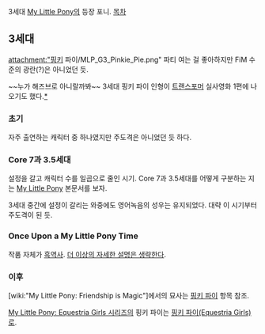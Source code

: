 3세대 [[My Little Pony]]의 등장 포니.
[[목차]]
== 3세대 ==
attachment:"핑키 파이/MLP_G3_Pinkie_Pie.png"
파티 여는 걸 좋아하지만 FiM 수준의 광란(?)은 아니었던 듯.

~~누가 해즈브로 아니랄까봐~~ 3세대 핑키 파이 인형이 [[트랜스포머]] 실사영화 1편에 나오기도 했다.[http://forum.ponyville.net/uploads/gallery/album_19/med_gallery_302_19_1760518.png *]

=== 초기 ===
자주 출연하는 캐릭터 중 하나였지만 주도격은 아니었던 듯 하다.

=== Core 7과 3.5세대 ===
설정을 갈고 캐릭터 수를 일곱으로 줄인 시기. Core 7과 3.5세대를 어떻게 구분하는 지는 [[My Little Pony]] 본문서를 보자.

3세대 중간에 설정이 갈리는 와중에도 영어녹음의 성우는 유지되었다. 대략 이 시기부터 주도격이 된 듯.

=== Once Upon a My Little Pony Time ===
작품 자체가 [[흑역사]]. [[더 이상의 자세한 설명은 생략한다]].

=== 이후 ===
[wiki:"My Little Pony: Friendship is Magic"]에서의 묘사는 [[핑키 파이]] 항목 참조.

[[My Little Pony: Equestria Girls 시리즈]]의 핑키 파이는 [[핑키 파이(Equestria Girls)]]로.

